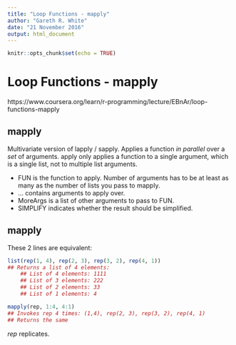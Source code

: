 ```yaml
---
title: "Loop Functions - mapply"
author: "Gareth R. White"
date: "21 November 2016"
output: html_document
---
```


```r
knitr::opts_chunk$set(echo = TRUE)
```

# Loop Functions - mapply
https://www.coursera.org/learn/r-programming/lecture/EBnAr/loop-functions-mapply

## mapply
Multivariate version of lapply / sapply.
Applies a function _in parallel_ over a _set_ of arguments.
apply only applies a function to a single argument, which is a single list, not to multiple list arguments.

- FUN is the function to apply. Number of arguments has to be at least as many as the number of lists you pass to mapply.
- ... contains arguments to apply over.
- MoreArgs is a list of other arguments to pass to FUN.
- SIMPLIFY indicates whether the result should be simplified.

## mapply

These 2 lines are equivalent:
```r
list(rep(1, 4), rep(2, 3), rep(3, 2), rep(4, 1))
## Returns a list of 4 elements:
	## List of 4 elements: 1111
	## List of 3 elements: 222
	## List of 2 elements: 33
	## List of 1 elements: 4

mapply(rep, 1:4, 4:1)
## Invokes rep 4 times: (1,4), rep(2, 3), rep(3, 2), rep(4, 1)
## Returns the same
```

_rep_ replicates.
